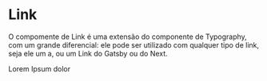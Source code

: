 

<Meta title='Data Display/Link' />

# Link

O compomente de Link é uma extensão do componente de Typography, com um grande diferencial: ele pode ser utilizado com qualquer tipo de link, seja ele um a, ou um Link do Gatsby ou do Next.

<Canvas>
  <Story
    name='Link'
    parameters={{
      design: {
        type: 'figma',
        url: 'https://www.figma.com/file/O3bKxIcsj2rc1FNIRclJyT/Saturn-System?node-id=18%3A1'
      }
    }}
  >
    <SaturnProvider>
      <Link to='https://nave.rs' target='_blank' as='p' propPath='href'>
        Lorem Ipsum dolor
      </Link>
    </SaturnProvider>
  </Story>
</Canvas>

<ArgsTable of={Link} />
